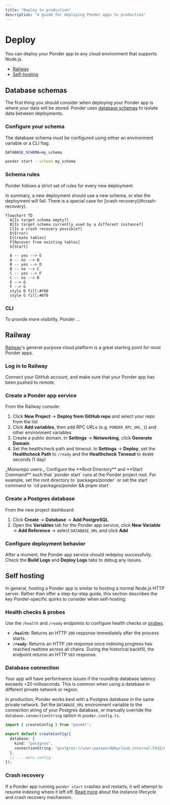```yaml
---
title: "Deploy to production"
description: "A guide for deploying Ponder apps to production"
---
```



# Deploy

You can deploy your Ponder app to any cloud environment that supports Node.js.

- [Railway](#railway)
- [Self-hosting](#self-hosting)

## Database schemas

The first thing you should consider when deploying your Ponder app is where your data will be stored. Ponder uses [database schemas](https://www.postgresql.org/docs/current/ddl-schemas.html) to isolate data between deployments.

### Configure your schema

The database schema must be configured using either an environment variable or a CLI flag.

<div className="code-columns">

```sh filename=".env.local"
DATABASE_SCHEMA=my_schema
```

```sh
ponder start --schema my_schema
```

</div>

### Schema rules

Ponder follows a strict set of rules for every new deployment.

<Callout type="info">
  In summary, a new deployment should use a new schema, or else the deployment
  will fail. There is a special case for [crash recovery](#crash-recovery).
</Callout>

```mermaid
flowchart TD
  A[Is target schema empty?]
  B[Is target schema currently used by a different instance?]
  C[Is a crash recovery possible?]
  D(Error)
  E[Create tables]
  F[Recover from existing tables]
  G[Start]

  A -- yes --> E
  A -- no --> B
  B -- yes --> D
  B -- no --> C
  C -- yes --> F
  C -- no --> D
  E --> G
  F --> G
  style D fill:#f00
  style G fill:#0f0
```

### CLI

To provide more visibility, Ponder ...

## Railway

[Railway](https://railway.app)'s general-purpose cloud platform is a great starting point for most Ponder apps.

<Steps>

### Log in to Railway

Connect your GitHub account, and make sure that your Ponder app has been pushed to remote.

### Create a Ponder app service

From the Railway console:

1. Click **New Project** → **Deploy from GitHub repo** and select your repo from the list
2. Click **Add variables**, then add RPC URLs (e.g. `PONDER_RPC_URL_1`) and other environment variables
3. Create a public domain. In **Settings** → **Networking**, click **Generate Domain**
4. Set the healthcheck path and timeout. In **Settings** → **Deploy**, set the **Healthcheck Path** to `/ready` and the **Healthcheck Timeout** to `86400` seconds (1 day)

<Callout type="warning">
  _Monorepo users:_ Configure the **Root Directory** and **Start Command** such
  that `ponder start` runs at the Ponder project root. For example, set the root
  directory to `packages/ponder` or set the start command to `cd packages/ponder
  && pnpm start`.
</Callout>

### Create a Postgres database

From the new project dashboard:

1. Click **Create** → **Database** → **Add PostgreSQL**
2. Open the **Variables** tab for the Ponder app service, click **New Variable** → **Add Reference** → select `DATABASE_URL` and click **Add**

### Configure deployment behavior

After a moment, the Ponder app service should redeploy successfully. Check the **Build Logs** and **Deploy Logs** tabs to debug any issues.

</Steps>

## Self hosting

In general, hosting a Ponder app is similar to hosting a normal Node.js HTTP server. Rather than offer a step-by-step guide, this section describes the key Ponder-specific quirks to consider when self-hosting.

### Health checks & probes

Use the `/health` and `/ready` endpoints to configure health checks or [probes](https://kubernetes.io/docs/concepts/configuration/liveness-readiness-startup-probes/).

- **`/health`**: Returns an HTTP `200` response immediately after the process starts.
- **`/ready`**: Returns an HTTP `200` response once indexing progress has reached realtime across all chains. During the historical backfill, the endpoint returns an HTTP `503` response.

### Database connection

<Callout type="warning">
  Your app will have performance issues if the roundtrip database latency
  exceeds ~20 milliseconds. This is common when using a database in different
  private network or region.
</Callout>

In production, Ponder works best with a Postgres database in the same private network. Set the `DATABASE_URL` environment variable to the connection string of your Postgres database, or manually override the `database.connectionString` option in `ponder.config.ts`.

```ts filename="ponder.config.ts" {6}
import { createConfig } from "ponder";

export default createConfig({
  database: {
    kind: "postgres",
    connectionString: "postgres://user:password@mycloud.internal:5432/database",
  },
  // ... more config
});
```

### Crash recovery

If a Ponder app running `ponder start` crashes and restarts, it will attempt to resume indexing where it left off. [Read more](/docs/api-reference/database#build-id-and-crash-recovery) about the instance lifecycle and crash recovery mechanism.
